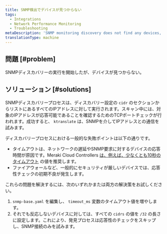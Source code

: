 ```yaml
---
title: SNMP検出でデバイスが見つからない
tags:
  - Integrations
  - Network Performance Monitoring
  - Troubleshooting
metaDescription: 'SNMP monitoring discovery does not find any devices, or you didn''t find all of the devices you expected.'
translationType: machine
---
```


## 問題 [#problem]

SNMPディスカバリーの実行を開始したが、デバイスが見つからない。

## ソリューション [#solutions]

SNMPディスカバリープロセスは、ディスカバリー設定の `cidr` のセクションからリストにあるすべてのIPアドレスに対して実行されます。スキャン中には、対象のIPアドレスが応答可能であることを確認するためのTCPポートチェックが行われます。成功すると、 `ktranslate` は、SNMPを介してIPアドレスとの通信を試みます。

ディスカバリープロセスにおける一般的な失敗ポイントは以下の通りです。

* タイムアウトは、ネットワークの遅延やSNMP要求に対するデバイスの応答時間が原因です。Meraki Cloud Controllers [は、例えば、少なくとも10秒のタイムアウト](https://documentation.meraki.com/General_Administration/Monitoring_and_Reporting/SNMP_Overview_and_Configuration) の値を推奨します。
* ファイアウォールなど、一般的にセキュリティが厳しいデバイスでは、応答性チェックの初期不良が発生します。

これらの問題を解決するには、次のいずれかまたは両方の解決策をお試しください。

1. `snmp-base.yaml` を編集し、 `timeout_ms` 変数のタイムアウト値を増やします。
2. それでも反応しないデバイスに対しては、すべての `cidrs` の値を `/32` の長さに設定します。これにより、発見プロセスは応答性のチェックをスキップし、SNMP接続のみを試みます。